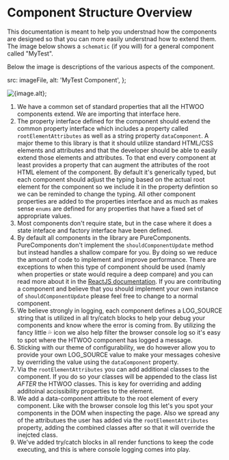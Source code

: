 
<Meta title="Legacy Docs/V1/Introduction/Component Structure" />

# Component Structure Overview

This documentation is meant to help you understnad how the components are designed so that you can more easily understnad how to extend them.
The image below shows a `schematic` (if you will) for a general component called "MyTest".

Below the image is descriptions of the various aspects of the component.

  src: imageFile,
  alt: 'MyTest Component',
};

<img src={image.src} alt={image.alt} />;

1. We have a common set of standard properties that all the HTWOO components extend. We are importing that interface here.
1. The property interface defined for the component should extend the common property interface which includes a property called `rootElementAttributes` as well as a string property `dataComponent`. A major theme to this library is that it should utilize standard HTML/CSS elements and attributes and that the developer should be able to easily extend those elements and attributes. To that end every component at least provides a property that can augment the attributes of the root HTML element of the component. By default it's generically typed, but each component should adjust the typing based on the actual root element for the component so we include it in the property defintion so we can be reminded to change the typing. All other component properties are added to the properties interface and as much as makes sense `enums` are defined for any properties that have a fixed set of appropriate values.
1. Most components don't require state, but in the case where it does a state inteface and factory interface have been defined.
1. By default all components in the library are PureComponents. PureComponents don't implement the `shouldComponentUpdate` method but instead handles a shallow compare for you. By doing so we reduce the amount of code to implement and improve performance. There are exceptions to when this type of component should be used (namly when properties or state would require a deep compare) and you can read more about it in the [ReactJS documentation](https://reactjs.org/docs/react-api.html#reactpurecomponent). If you are contributing a component and believe that you should implement your own instance of `shouldComponentUpdate` please feel free to change to a normal component.
1. We believe strongly in logging, each component defines a LOG_SOURCE string that is utilized in all try/catch blocks to help your debug your components and know where the error is coming from. By utilizing the fancy little 💦 icon we also help filter the browser console log so it's easy to spot where the HTWOO component has logged a message.
1. Sticking with our theme of configurability, we do however allow you to provide your own LOG_SOURCE value to make your messages cohesive by overriding the value using the `dataComponent` property.
1. Via the `rootElementAttributes` you can add additional classes to the component. If you do so your classes will be appended to the class list *AFTER* the HTWOO classes. This is key for overriding and adding additoinal accissibility properties to the element.
1. We add a data-component attribute to the root element of every component. Like with the browser console log this let's you spot your components in the DOM when inspecting the page. Also we spread any of the attributues the user has added via the `rootElementAttributes` property, adding the combined classes after so that it will override the inejcted class.
1. We've added try/catch blocks in all render functions to keep the code executing, and this is where console logging comes into play.
